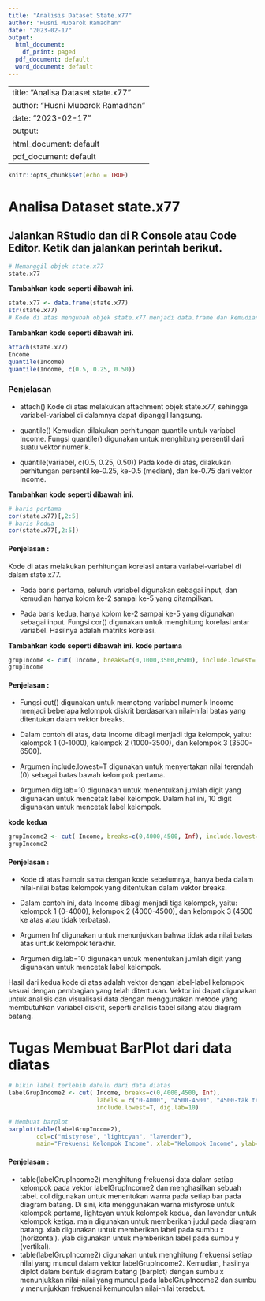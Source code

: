```yaml
---
title: "Analisis Dataset State.x77"
author: "Husni Mubarok Ramadhan"
date: "2023-02-17"
output:
  html_document:
    df_print: paged
  pdf_document: default
  word_document: default
---
```


---
title: "Analisa Dataset state.x77"
author: "Husni Mubarok Ramadhan"
date: "2023-02-17"
output:
  html_document: default
  pdf_document: default
---

```r
knitr::opts_chunk$set(echo = TRUE)
```

# Analisa Dataset state.x77

## Jalankan RStudio dan di R Console atau Code Editor. Ketik dan jalankan perintah berikut.

```r
# Memanggil objek state.x77
state.x77

```

**Tambahkan kode seperti dibawah ini.**

```r
state.x77 <- data.frame(state.x77)
str(state.x77) 
# Kode di atas mengubah objek state.x77 menjadi data.frame dan kemudian menampilkan struktur data.frame tersebut dengan method string.
```

**Tambahkan kode seperti dibawah ini.**

```r
attach(state.x77)
Income
quantile(Income)
quantile(Income, c(0.5, 0.25, 0.50))
```

### Penjelasan
- attach()\newline
Kode di atas melakukan attachment objek state.x77, sehingga variabel-variabel di dalamnya dapat dipanggil langsung. 

- quantile()\newline
Kemudian dilakukan perhitungan quantile untuk variabel Income. Fungsi quantile() digunakan untuk menghitung persentil dari suatu vektor numerik. 

- quantile(variabel, c(0.5, 0.25, 0.50))\newline
Pada kode di atas, dilakukan perhitungan persentil ke-0.25, ke-0.5 (median), dan ke-0.75 dari vektor Income.

**Tambahkan kode seperti dibawah ini.**


```r
# baris pertama
cor(state.x77)[,2:5]
# baris kedua
cor(state.x77[,2:5])
```

#### Penjelasan :
Kode di atas melakukan perhitungan korelasi antara variabel-variabel di dalam state.x77. 

- Pada baris pertama, seluruh variabel digunakan sebagai input, dan kemudian hanya kolom ke-2 sampai ke-5 yang ditampilkan. 

- Pada baris kedua, hanya kolom ke-2 sampai ke-5 yang digunakan sebagai input. Fungsi cor() digunakan untuk menghitung korelasi antar variabel. Hasilnya adalah matriks korelasi.


**Tambahkan kode seperti dibawah ini.**
**kode pertama**

```r
grupIncome <- cut( Income, breaks=c(0,1000,3500,6500), include.lowest=T, dig.lab=10)
grupIncome
```
#### Penjelasan :
- Fungsi cut()\newline
  digunakan untuk memotong variabel numerik Income menjadi beberapa kelompok diskrit berdasarkan nilai-nilai batas yang ditentukan dalam vektor breaks.
  
- Dalam contoh di atas, data Income dibagi menjadi tiga kelompok, yaitu: kelompok 1 (0-1000), kelompok 2 (1000-3500), dan kelompok 3 (3500-6500).

- Argumen include.lowest=T\newline
digunakan untuk menyertakan nilai terendah (0) sebagai batas bawah kelompok pertama.

- Argumen dig.lab=10\newline
digunakan untuk menentukan jumlah digit yang digunakan untuk mencetak label kelompok. Dalam hal ini, 10 digit digunakan untuk mencetak label kelompok.


**kode kedua**

```r
grupIncome2 <- cut( Income, breaks=c(0,4000,4500, Inf), include.lowest=T, dig.lab=10)
grupIncome2
```

#### Penjelasan :

- Kode di atas hampir sama dengan kode sebelumnya, hanya beda dalam nilai-nilai batas kelompok yang ditentukan dalam vektor breaks.

- Dalam contoh ini, data Income dibagi menjadi tiga kelompok, yaitu: kelompok 1 (0-4000), kelompok 2 (4000-4500), dan kelompok 3 (4500 ke atas atau tidak terbatas).

- Argumen Inf digunakan untuk menunjukkan bahwa tidak ada nilai batas atas untuk kelompok terakhir.

- Argumen dig.lab=10 digunakan untuk menentukan jumlah digit yang digunakan untuk mencetak label kelompok.

Hasil dari kedua kode di atas adalah vektor dengan label-label kelompok sesuai dengan pembagian yang telah ditentukan. Vektor ini dapat digunakan untuk analisis dan visualisasi data dengan menggunakan metode yang membutuhkan variabel diskrit, seperti analisis tabel silang atau diagram batang.

# Tugas Membuat BarPlot dari data diatas
```r
# bikin label terlebih dahulu dari data diatas
labelGrupIncome2 <- cut( Income, breaks=c(0,4000,4500, Inf), 
                         labels = c("0-4000", "4500-4500", "4500-tak terhingga"), 
                         include.lowest=T, dig.lab=10)

# Membuat barplot
barplot(table(labelGrupIncome2), 
        col=c("mistyrose", "lightcyan", "lavender"), 
        main="Frekuensi Kelompok Income", xlab="Kelompok Income", ylab="Frekuensi")

```

#### Penjelasan :
- table(labelGrupIncome2) menghitung frekuensi data dalam setiap kelompok pada vektor labelGrupIncome2 dan menghasilkan sebuah tabel.
col digunakan untuk menentukan warna pada setiap bar pada diagram batang. Di sini, kita menggunakan warna mistyrose untuk kelompok pertama, lightcyan untuk kelompok kedua, dan lavender untuk kelompok ketiga.
main digunakan untuk memberikan judul pada diagram batang.
xlab digunakan untuk memberikan label pada sumbu x (horizontal).
ylab digunakan untuk memberikan label pada sumbu y (vertikal).
- table(labelGrupIncome2) digunakan untuk menghitung frekuensi setiap nilai yang muncul dalam vektor labelGrupIncome2. Kemudian, hasilnya diplot dalam bentuk diagram batang (barplot) dengan sumbu x menunjukkan nilai-nilai yang muncul pada labelGrupIncome2 dan sumbu y menunjukkan frekuensi kemunculan nilai-nilai tersebut.

